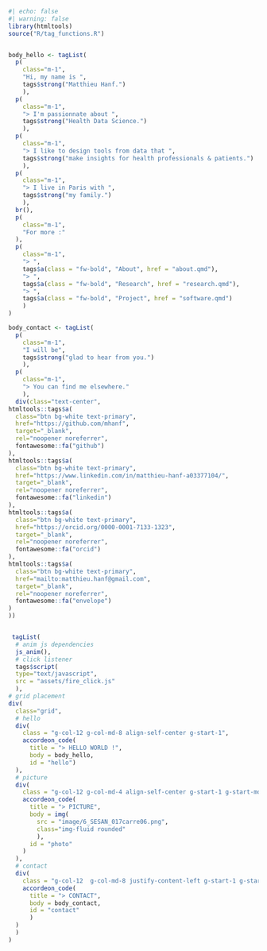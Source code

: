 

```r
#| echo: false
#| warning: false
library(htmltools)
source("R/tag_functions.R")


body_hello <- tagList(
  p(
    class="m-1",
    "Hi, my name is ",
    tags$strong("Matthieu Hanf.")
    ),
  p(
    class="m-1",
    "> I'm passionnate about ",
    tags$strong("Health Data Science.")
    ),
  p(
    class="m-1",
    "> I like to design tools from data that ",
    tags$strong("make insights for health professionals & patients.")
    ),
  p(
    class="m-1",
    "> I live in Paris with ",
    tags$strong("my family.")
    ),
  br(),
  p(
    class="m-1",
    "For more :"
  ),
  p(
    class="m-1",
    "> ",
    tags$a(class = "fw-bold", "About", href = "about.qmd"),
    "> ",
    tags$a(class = "fw-bold", "Research", href = "research.qmd"),
    "> ",
    tags$a(class = "fw-bold", "Project", href = "software.qmd")
    )
)

body_contact <- tagList(
  p(
    class="m-1",
    "I will be",
    tags$strong("glad to hear from you.")
    ),
  p(
    class="m-1",
    "> You can find me elsewhere."
    ),
  div(class="text-center",
htmltools::tags$a(
  class="btn bg-white text-primary", 
  href="https://github.com/mhanf",
  target="_blank",
  rel="noopener noreferrer",
  fontawesome::fa("github")
),
htmltools::tags$a(
  class="btn bg-white text-primary", 
  href="https://www.linkedin.com/in/matthieu-hanf-a03377104/",
  target="_blank",
  rel="noopener noreferrer",
  fontawesome::fa("linkedin")
),
htmltools::tags$a(
  class="btn bg-white text-primary", 
  href="https://orcid.org/0000-0001-7133-1323",
  target="_blank",
  rel="noopener noreferrer",
  fontawesome::fa("orcid")
),
htmltools::tags$a(
  class="btn bg-white text-primary", 
  href="mailto:matthieu.hanf@gmail.com",
  target="_blank",
  rel="noopener noreferrer",
  fontawesome::fa("envelope")
)
))


 tagList(
  # anim js dependencies
  js_anim(),
  # click listener
  tags$script(
  type="text/javascript",
  src = "assets/fire_click.js"
  ),
# grid placement
div(
  class="grid",
  # hello
  div(
    class = "g-col-12 g-col-md-8 align-self-center g-start-1",
    accordeon_code(
      title = "> HELLO WORLD !",
      body = body_hello,
      id = "hello")
  ),
  # picture
  div(
    class = "g-col-12 g-col-md-4 align-self-center g-start-1 g-start-md-9",
    accordeon_code(
      title = "> PICTURE",
      body = img(
        src = "image/6_SESAN_017carre06.png",
        class="img-fluid rounded"
        ),
      id = "photo"
    )
  ),
  # contact
  div(
    class = "g-col-12  g-col-md-8 justify-content-left g-start-1 g-start-md-2",
    accordeon_code(
      title = "> CONTACT",
      body = body_contact,
      id = "contact"
      )
  )
  )
)
```
